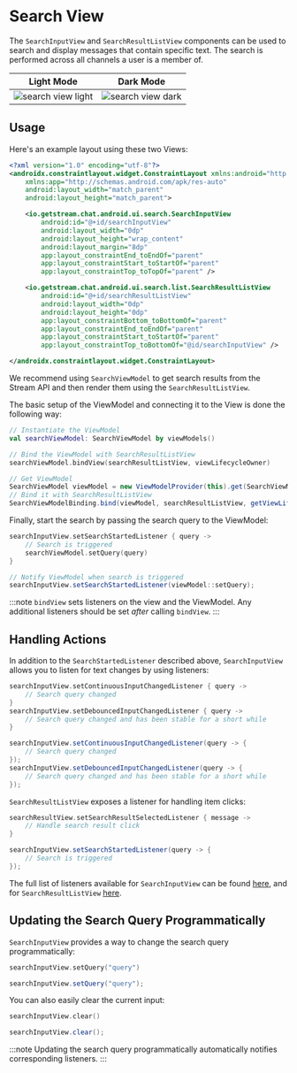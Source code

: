 
# Search View

The `SearchInputView` and `SearchResultListView` components can be used to search and display messages that contain specific text. The search is performed across all channels a user is a member of.

| Light Mode | Dark Mode |
| --- | --- |
|![search view light](../../assets/search_view_hey_light.png)|![search view dark](../../assets/search_view_hey_dark.png)|

## Usage

Here's an example layout using these two Views:

```xml
<?xml version="1.0" encoding="utf-8"?>
<androidx.constraintlayout.widget.ConstraintLayout xmlns:android="http://schemas.android.com/apk/res/android"
    xmlns:app="http://schemas.android.com/apk/res-auto"
    android:layout_width="match_parent"
    android:layout_height="match_parent">

    <io.getstream.chat.android.ui.search.SearchInputView
        android:id="@+id/searchInputView"
        android:layout_width="0dp"
        android:layout_height="wrap_content"
        android:layout_margin="8dp"
        app:layout_constraintEnd_toEndOf="parent"
        app:layout_constraintStart_toStartOf="parent"
        app:layout_constraintTop_toTopOf="parent" />

    <io.getstream.chat.android.ui.search.list.SearchResultListView
        android:id="@+id/searchResultListView"
        android:layout_width="0dp"
        android:layout_height="0dp"
        app:layout_constraintBottom_toBottomOf="parent"
        app:layout_constraintEnd_toEndOf="parent"
        app:layout_constraintStart_toStartOf="parent"
        app:layout_constraintTop_toBottomOf="@id/searchInputView" />

</androidx.constraintlayout.widget.ConstraintLayout>
```

We recommend using `SearchViewModel` to get search results from the Stream API and then render them using the `SearchResultListView`.

The basic setup of the ViewModel and connecting it to the View is done the following way:

<Tabs>
<TabItem value="kotlin" label="Kotlin">

```kotlin
// Instantiate the ViewModel
val searchViewModel: SearchViewModel by viewModels()

// Bind the ViewModel with SearchResultListView
searchViewModel.bindView(searchResultListView, viewLifecycleOwner)
```
</TabItem>

<TabItem value="java" label="Java">

```java
// Get ViewModel
SearchViewModel viewModel = new ViewModelProvider(this).get(SearchViewModel.class);
// Bind it with SearchResultListView
SearchViewModelBinding.bind(viewModel, searchResultListView, getViewLifecycleOwner());
```
</TabItem>
</Tabs>

Finally, start the search by passing the search query to the ViewModel:

<Tabs>
<TabItem value="kotlin" label="Kotlin">

```kotlin
searchInputView.setSearchStartedListener { query ->
    // Search is triggered
    searchViewModel.setQuery(query)
}
```
</TabItem>

<TabItem value="java" label="Java">

```java
// Notify ViewModel when search is triggered
searchInputView.setSearchStartedListener(viewModel::setQuery);
```
</TabItem>
</Tabs>

:::note
`bindView` sets listeners on the view and the ViewModel. Any additional listeners should be set _after_ calling `bindView`.
:::

## Handling Actions

In addition to the `SearchStartedListener` described above, `SearchInputView` allows you to listen for text changes by using listeners:

<Tabs>
<TabItem value="kotlin" label="Kotlin">

```kotlin
searchInputView.setContinuousInputChangedListener { query ->
    // Search query changed
}
searchInputView.setDebouncedInputChangedListener { query ->
    // Search query changed and has been stable for a short while
}
```
</TabItem>

<TabItem value="java" label="Java">

```java
searchInputView.setContinuousInputChangedListener(query -> {
    // Search query changed
});
searchInputView.setDebouncedInputChangedListener(query -> {
    // Search query changed and has been stable for a short while
});
```
</TabItem>
</Tabs>

`SearchResultListView` exposes a listener for handling item clicks:

<Tabs>
<TabItem value="kotlin" label="Kotlin">

```kotlin
searchResultView.setSearchResultSelectedListener { message ->
    // Handle search result click
}
```
</TabItem>

<TabItem value="java" label="Java">

```java
searchInputView.setSearchStartedListener(query -> {
    // Search is triggered
});
```
</TabItem>
</Tabs>

The full list of listeners available for `SearchInputView` can be found [here](https://getstream.github.io/stream-chat-android/stream-chat-android-ui-components/io.getstream.chat.android.ui.search/-search-input-view/), and for `SearchResultListView` [here](https://getstream.github.io/stream-chat-android/stream-chat-android-ui-components/io.getstream.chat.android.ui.search.list/-search-result-list-view/).

## Updating the Search Query Programmatically

`SearchInputView` provides a way to change the search query programmatically:

<Tabs>
<TabItem value="kotlin" label="Kotlin">

```kotlin
searchInputView.setQuery("query")
```
</TabItem>

<TabItem value="java" label="Java">

```java
searchInputView.setQuery("query");
```
</TabItem>
</Tabs>

You can also easily clear the current input:

<Tabs>
<TabItem value="kotlin" label="Kotlin">

```kotlin
searchInputView.clear()
```
</TabItem>

<TabItem value="java" label="Java">

```java
searchInputView.clear();
```
</TabItem>
</Tabs>

:::note
Updating the search query programmatically automatically notifies corresponding listeners.
:::
